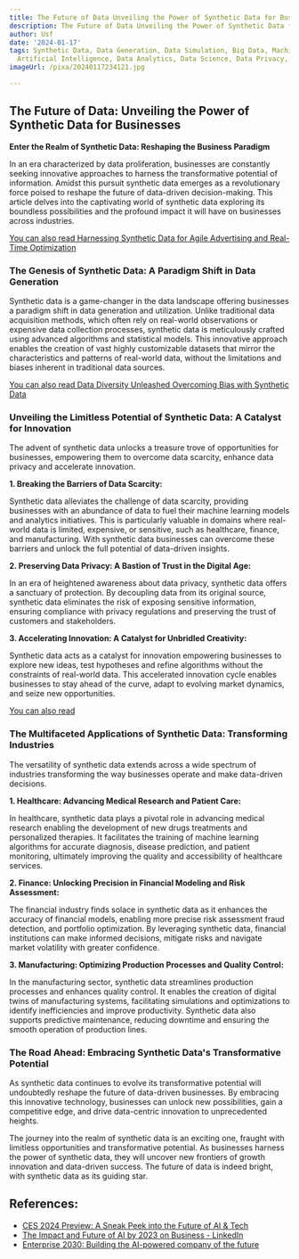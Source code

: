```yaml
---
title: The Future of Data Unveiling the Power of Synthetic Data for Businesses
description: The Future of Data Unveiling the Power of Synthetic Data for Businesses
author: Usf
date: '2024-01-17'
tags: Synthetic Data, Data Generation, Data Simulation, Big Data, Machine Learning,
  Artificial Intelligence, Data Analytics, Data Science, Data Privacy, Data Security
imageUrl: /pixa/20240117234121.jpg

---
```

## The Future of  Data:  Unveiling the Power of Synthetic Data for Businesses

**Enter the Realm of Synthetic Data: Reshaping the Business Paradigm**

In an era characterized  by data proliferation, businesses are  constantly seeking innovative approaches to harness the transformative potential of information. Amidst this pursuit synthetic data emerges as a  revolutionary force poised to reshape  the future of data-driven decision-making. This  article delves into the captivating world of synthetic data exploring its boundless possibilities and the profound impact it will have on businesses across industries.

[You can also read Harnessing Synthetic Data for Agile Advertising and Real-Time Optimization](Harnessing%20Synthetic%20Data%20for%20Agile%20Advertising%20and%20Real-Time%20Optimization)


###  The Genesis of Synthetic Data: A Paradigm Shift in Data Generation

Synthetic data is a game-changer in the data landscape offering businesses  a paradigm shift in data generation and utilization. Unlike traditional  data acquisition methods, which often rely on real-world observations or expensive  data collection processes, synthetic data is meticulously crafted using advanced  algorithms and statistical models. This innovative approach enables the creation of vast highly  customizable datasets that mirror the characteristics and  patterns of real-world data, without the limitations  and biases inherent  in traditional data sources.

[You can also read Data Diversity Unleashed Overcoming Bias with Synthetic Data](Data%20Diversity%20Unleashed%20Overcoming%20Bias%20with%20Synthetic%20Data)


### Unveiling the  Limitless Potential of Synthetic Data: A Catalyst for Innovation

The advent of synthetic data unlocks a treasure trove of opportunities for businesses, empowering them  to overcome data scarcity, enhance data privacy and accelerate innovation.

**1. Breaking the Barriers of Data Scarcity:**

Synthetic  data alleviates the challenge of data scarcity,  providing businesses with  an abundance of  data to fuel their machine learning models and  analytics initiatives. This  is particularly valuable in domains where real-world data is limited, expensive, or  sensitive, such as healthcare, finance, and manufacturing. With synthetic data businesses can overcome these barriers and unlock the  full potential of data-driven insights.

**2. Preserving Data Privacy: A Bastion of Trust in the Digital Age:**

In an era of heightened awareness about data privacy,  synthetic data offers a sanctuary of protection. By decoupling data from its original source, synthetic data eliminates the risk  of  exposing sensitive information, ensuring  compliance  with privacy regulations  and preserving  the  trust of customers and stakeholders.

**3. Accelerating Innovation: A Catalyst  for Unbridled Creativity:**

Synthetic data  acts  as a catalyst for  innovation empowering businesses to explore new ideas, test  hypotheses and refine algorithms without the  constraints of real-world data. This accelerated  innovation cycle enables businesses  to stay ahead of the curve, adapt to evolving market dynamics,  and seize new opportunities.

[You can also read ]()


### The Multifaceted Applications of  Synthetic Data: Transforming Industries

The versatility of synthetic data extends across a wide spectrum  of industries transforming the way businesses operate and make data-driven  decisions.

**1. Healthcare: Advancing Medical Research and Patient Care:**

In healthcare, synthetic data plays a pivotal role in advancing medical research  enabling the development of new drugs treatments and personalized therapies. It facilitates the training of  machine learning algorithms for accurate diagnosis, disease  prediction, and  patient monitoring, ultimately improving the quality and accessibility of healthcare services.

**2. Finance: Unlocking  Precision in Financial Modeling and Risk Assessment:**

The financial industry finds solace in synthetic data as it enhances the accuracy of financial models, enabling more precise risk assessment fraud detection, and portfolio optimization. By leveraging synthetic data, financial institutions can make informed decisions, mitigate risks and navigate market volatility with greater confidence.

**3. Manufacturing: Optimizing Production Processes and Quality Control:**

In the manufacturing sector,  synthetic data streamlines production processes and enhances quality control. It enables the  creation of digital twins  of manufacturing systems, facilitating  simulations and optimizations  to  identify inefficiencies and improve productivity. Synthetic data also supports  predictive maintenance, reducing downtime and ensuring the smooth operation of production lines.

### The Road  Ahead: Embracing Synthetic Data's Transformative Potential

As synthetic data continues  to evolve its  transformative potential will undoubtedly reshape  the future of data-driven  businesses. By  embracing this innovative technology,  businesses can unlock new possibilities,  gain a competitive edge, and drive data-centric innovation to unprecedented heights.

The journey into the realm of synthetic data is an exciting one, fraught with limitless opportunities and transformative potential. As businesses harness the power of synthetic data, they will uncover new frontiers of growth innovation and data-driven success. The  future of data is indeed bright, with synthetic data as its guiding  star.

## References:
- [CES 2024 Preview: A Sneak Peek into the Future of AI & Tech](https://www.analyticsvidhya.com/blog/2023/12/ces-preview-a-sneak-peek-into-the-future-of-ai-tech/)
- [The Impact and Future of AI by 2023 on Business - LinkedIn](https://www.linkedin.com/pulse/impact-future-ai-2023-business-marksman-technologies-pvt-ltd-)
- [Enterprise 2030: Building the AI-powered company of the future](https://www.youtube.com/watch?v=T4g3Wd9BV_k)
